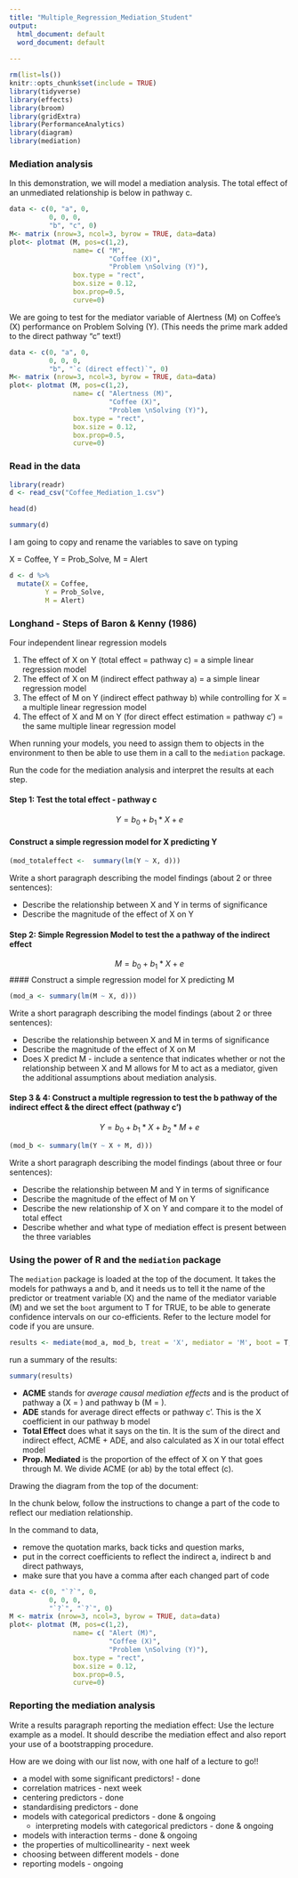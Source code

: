 ```yaml
---
title: "Multiple_Regression_Mediation_Student"
output:
  html_document: default
  word_document: default
  
---
```


```r
rm(list=ls())
knitr::opts_chunk$set(include = TRUE)
library(tidyverse)
library(effects)
library(broom)
library(gridExtra)
library(PerformanceAnalytics)
library(diagram)
library(mediation)
```

### Mediation analysis

In this demonstration, we will model a mediation analysis. The total effect of an unmediated relationship is below in pathway c.

```r
data <- c(0, "a", 0,
          0, 0, 0, 
          "b", "c", 0)
M<- matrix (nrow=3, ncol=3, byrow = TRUE, data=data)
plot<- plotmat (M, pos=c(1,2), 
                name= c( "M",
                         "Coffee (X)", 
                         "Problem \nSolving (Y)"), 
                box.type = "rect", 
                box.size = 0.12, 
                box.prop=0.5,  
                curve=0)

```

We are going to test for the mediator variable of Alertness (M) on Coffee's (X) performance on Problem Solving (Y).  (This needs the prime mark added to the direct pathway "c" text!)

```r
data <- c(0, "a", 0,
          0, 0, 0, 
          "b", "`c (direct effect)`", 0)
M<- matrix (nrow=3, ncol=3, byrow = TRUE, data=data)
plot<- plotmat (M, pos=c(1,2), 
                name= c( "Alertness (M)",
                         "Coffee (X)", 
                         "Problem \nSolving (Y)"), 
                box.type = "rect", 
                box.size = 0.12, 
                box.prop=0.5,  
                curve=0)

```

### Read in the data

```r
library(readr)
d <- read_csv("Coffee_Mediation_1.csv")

head(d)
```


```r
summary(d)
```

I am going to copy and rename the variables to save on typing

X = Coffee,
Y = Prob_Solve,
M = Alert
 
```r
d <- d %>% 
  mutate(X = Coffee,
         Y = Prob_Solve,
         M = Alert)
```
 

### Longhand - Steps of Baron & Kenny (1986)

Four independent linear regression models

  1. The effect of X on Y (total effect = pathway c) = a simple linear regression model
  2. The effect of X on M (indirect effect pathway a) = a simple linear regression model
  3. The effect of M on Y (indirect effect pathway b) while controlling for X = a multiple linear regression model
  4. The effect of X and M on Y (for direct effect estimation = pathway c') = the same multiple linear regression model
  
When running your models, you need to assign them to objects in the environment to then be able to use them in a call to the `mediation` package.

Run the code for the mediation analysis and interpret the results at each step.

#### Step 1: Test the total effect - pathway c

$$
Y = b_0 + b_1 * X + e
$$

#### Construct a simple regression model for X predicting Y
```r
(mod_totaleffect <-  summary(lm(Y ~ X, d)))
```

Write a short paragraph describing the model findings (about 2 or three sentences):

 - Describe the relationship between X and Y in terms of significance
 - Describe the magnitude of the effect of X on Y



#### Step 2: Simple Regression Model to test the a pathway of the indirect effect

$$
M = b_0 + b_1 * X + e
$$
#### Construct a simple regression model for X predicting M
```r
(mod_a <- summary(lm(M ~ X, d)))
```

Write a short paragraph describing the model findings (about 2 or three sentences):

 - Describe the relationship between X and M in terms of significance
 - Describe the magnitude of the effect of X on M
 - Does X predict M - include a sentence that indicates whether or not the relationship between X and M allows for M to act as a mediator, given the additional assumptions about mediation analysis.



#### Step 3 & 4: Construct a multiple regression to test the b pathway of the indirect effect & the direct effect (pathway c')

$$
Y = b_0 + b_1 * X + b_2 * M + e
$$

```r
(mod_b <- summary(lm(Y ~ X + M, d)))
```

Write a short paragraph describing the model findings (about three or four sentences):

 - Describe the relationship between M and Y in terms of significance
 - Describe the magnitude of the effect of M on Y
 - Describe the new relationship of X on Y and compare it to the model of total effect
 - Describe whether and what type of mediation effect is present between the three variables


### Using the power of R and the `mediation` package

The `mediation` package is loaded at the top of the document.  It takes the models for pathways a and b, and it needs us to tell it the name of the predictor or treatment variable (X) and the name of the mediator variable (M) and we set the `boot` argument to T for TRUE, to be able to generate confidence intervals on our co-efficients.  Refer to the lecture model for code if you are unsure.

```r
results <- mediate(mod_a, mod_b, treat = 'X', mediator = 'M', boot = T, dropobs = TRUE)
```

run a summary of the results:

```r
summary(results)
```

 - **ACME** stands for *average causal mediation effects* and is the product of pathway a  (X = ) and pathway b (M = ).
 - **ADE** stands for average direct effects or pathway c'.  This is the X coefficient in our pathway b model
 - **Total Effect** does what it says on the tin.  It is the sum of the direct and indirect effect, ACME + ADE, and also calculated  as X in our total effect model
 - **Prop. Mediated** is the proportion of the effect of X on Y that goes through M.  We divide ACME (or ab) by the total effect (c).
 

Drawing the diagram from the top of the document:

In the chunk below, follow the instructions to change a part of the code to reflect our mediation relationship.

In the command to data,  

 - remove the quotation marks, back ticks and question marks,
 - put in the correct coefficients to reflect the indirect a, indirect b and direct pathways,
 - make sure that you have a comma after each changed part of code

```r
data <- c(0, "`?`", 0,
          0, 0, 0, 
          "`?`", "`?`", 0)
M <- matrix (nrow=3, ncol=3, byrow = TRUE, data=data)
plot<- plotmat (M, pos=c(1,2), 
                name= c( "Alert (M)",
                         "Coffee (X)", 
                         "Problem \nSolving (Y)"), 
                box.type = "rect", 
                box.size = 0.12, 
                box.prop=0.5,  
                curve=0)

```

### Reporting the mediation analysis

Write a results paragraph reporting the mediation effect:  Use the lecture example as a model.  It should describe the mediation effect and also report your use of a bootstrapping procedure.






How are we doing with our list now, with one half of a lecture to go!!

  - a model with some significant predictors! - done
  - correlation matrices - next week
  - centering predictors - done
  - standardising predictors - done
  - models with categorical predictors - done & ongoing
    - interpreting models with categorical predictors - done & ongoing
  - models with interaction terms - done & ongoing
  - the properties of multicollinearity - next week
  - choosing between different models - done
  - reporting models - ongoing
